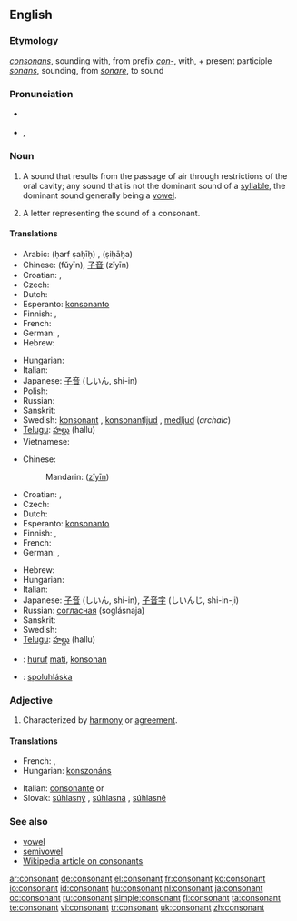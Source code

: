 ==English==

===Etymology===
{{etyl|la}} ''[[consonans]]'', sounding with, from prefix ''[[con-]]'', with, + present participle ''[[sonans]]'', sounding, from ''[[sonare]]'', to sound

===Pronunciation===
* {{a|RP}} {{enPR|kŏn'sənənt}}
* {{IPA|/ˈkɒnsənənt/}}, {{SAMPA|/"kQns@n@nt/}}

===Noun===
{{en-noun}}

# {{context|phonetics}} A sound that results from the passage of air through restrictions of the oral cavity; any sound that is not the dominant sound of a [[syllable]], the dominant sound generally being a [[vowel]].
# A letter representing the sound of a consonant.

====Translations====
{{trans-top|sound}}
* Arabic: {{Arab|[[حرف صحيح]]}} (ḥarf ṣaḥīḥ) {{m}}, {{Arab|[[صحاحة]]}} (ṣiḥāḥa) {{f}}
* Chinese: {{zh-ts|[[輔音]]|[[辅音]]}} (fǔyīn), [[子音]] (zǐyīn)
* Croatian: {{t-|hr|suglas|m}}, {{t-|hr|suglasnik|m}}
* Czech: {{t-|cs|souhláska|f}}
* Dutch: {{t+|nl|medeklinker|m}}
* Esperanto: [[konsonanto]]
* Finnish: {{t+|fi|konsonantti}}, {{t+|fi|kerake}}
* French: {{t+|fr|consonne|f}}
* German: {{t+|de|Konsonant|m}}, {{t+|de|Mitlaut|m}}
* Hebrew: {{t-|he|עיצור|m|tr='ytzur|sc=Hebr}}
{{trans-mid}}
* Hungarian: {{t+|hu|mássalhangzó}}
* Italian: {{t+|it|consonante|f}}
* Japanese: [[子音]] (しいん, shi-in)
* Polish: {{t+|pl|spółgłoska|f}}
* Russian: {{t+|ru|согласный|m|tr=soglásnyj|sc=Cyrl}}
* Sanskrit: {{t-|sa|व्यञ्जन|m|tr=vyáñjana|sc=Deva|xs=Sanskrit}}
* Swedish: [[konsonant]] {{c}}, [[konsonantljud]] {{n}}, [[medljud]] {{n}} (''archaic'')
* [[Telugu]]: [[హల్లు]] (hallu)
* Vietnamese: {{t+|vi|phụ âm|xs=Vietnamese}}
{{trans-bottom}}

{{trans-top|letter}}
* Chinese:
*: Mandarin: {{zh-ts|子音|子音}} ([[zǐyīn]])
* Croatian: {{t-|hr|suglas|m}}, {{t-|hr|suglasnik|m}}
* Czech: {{t-|cs|souhláska|f}}
* Dutch: {{t+|nl|medeklinker|m}}
* Esperanto: [[konsonanto]]
* Finnish: {{t+|fi|konsonantti}}, {{t+|fi|kerake}}
* French: {{t+|fr|consonne|f}}
* German: {{t+|de|Konsonant|m}}, {{t+|de|Mitlaut|m}}
{{trans-mid}}
* Hebrew: {{t-|he|עיצור|m|tr='ytzur|sc=Hebr}}
* Hungarian: {{t+|hu|mássalhangzó}}
* Italian: {{t+|it|consonante|f}}
* Japanese: [[子音]] (しいん, shi-in), [[子音字]] (しいんじ, shi-in-ji)
* Russian: [[согласная]] (soglásnaja) {{f}}
* Sanskrit: {{t-|sa|व्यञ्जन|m|tr=vyáñjana|sc=Deva|xs=Sanskrit}}
* Swedish: {{t+|sv|konsonant|c}}
* [[Telugu]]: [[హల్లు]] (hallu)
{{trans-bottom}}

{{checktrans-top}}
* {{ttbc|Indonesian}}: [[huruf]] [[mati]], [[konsonan]]
* {{ttbc|Slovak}}: [[spoluhláska]] {{f}}
{{trans-bottom}}

===Adjective===
{{en-adj}}

# Characterized by [[harmony]] or [[agreement]].
{{seeCites}}

====Translations====
{{trans-top|Characterized by harmony or agreement}}
* French: {{t+|fr|consonant|m}}, {{t+|fr|consonante|f}}
* Hungarian: [[konszonáns]]
{{trans-mid}}
* Italian: [[consonante]] {{m}} or {{f}}
* Slovak: [[súhlasný]] {{m}}, [[súhlasná]] {{f}}, [[súhlasné]] {{n}}
{{trans-bottom}}

===See also===
* [[vowel]]
* [[semivowel]]
* [[w:consonant|Wikipedia article on consonants]]

[[ar:consonant]]
[[de:consonant]]
[[el:consonant]]
[[fr:consonant]]
[[ko:consonant]]
[[io:consonant]]
[[id:consonant]]
[[hu:consonant]]
[[nl:consonant]]
[[ja:consonant]]
[[oc:consonant]]
[[ru:consonant]]
[[simple:consonant]]
[[fi:consonant]]
[[ta:consonant]]
[[te:consonant]]
[[vi:consonant]]
[[tr:consonant]]
[[uk:consonant]]
[[zh:consonant]]